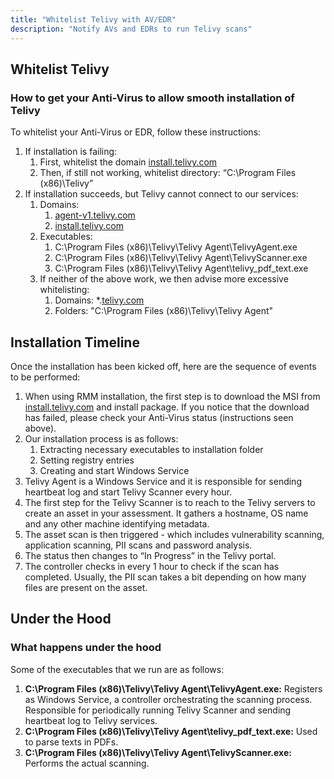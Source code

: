 ```yaml
---
title: "Whitelist Telivy with AV/EDR"
description: "Notify AVs and EDRs to run Telivy scans"
---
```


## Whitelist Telivy

### How to get your Anti-Virus to allow smooth installation of Telivy

To whitelist your Anti-Virus or EDR, follow these instructions:

1. If installation is failing:
   1. First, whitelist the domain [install.telivy.com](http://install.telivy.com)
   2. Then, if still not working, whitelist directory: “C:\\Program Files (x86)\\Telivy”
2. If installation succeeds, but Telivy cannot connect to our services:
   1. Domains:
      1. [agent-v1.telivy.com](http://agent-v1.telivy.com)
      2. [install.telivy.com](http://install.telivy.com)
   2. Executables:
      1. C:\\Program Files (x86)\\Telivy\\Telivy Agent\\TelivyAgent.exe
      2. C:\\Program Files (x86)\\Telivy\\Telivy Agent\\TelivyScanner.exe
      3. C:\\Program Files (x86)\\Telivy\\Telivy Agent\\telivy_pdf_text.exe
   3. If neither of the above work, we then advise more excessive whitelisting:
      1. Domains: \*.[telivy.com](http://telivy.com)
      2. Folders: "C:\\Program Files (x86)\\Telivy\\Telivy Agent"

## Installation Timeline

Once the installation has been kicked off, here are the sequence of events to be performed:

1. When using RMM installation, the first step is to download the MSI from [install.telivy.com](http://install.telivy.com) and install package. If you notice that the download has failed, please check your Anti-Virus status (instructions seen above).
2. Our installation process is as follows:
   1. Extracting necessary executables to installation folder
   2. Setting registry entries
   3. Creating and start Windows Service
3. Telivy Agent is a Windows Service and it is responsible for sending heartbeat log and start Telivy Scanner every hour.
4. The first step for the Telivy Scanner is to reach to the Telivy servers to create an asset in your assessment. It gathers a hostname, OS name and any other machine identifying metadata.
5. The asset scan is then triggered - which includes vulnerability scanning, application scanning, PII scans and password analysis.
6. The status then changes to “In Progress” in the Telivy portal.
7. The controller checks in every 1 hour to check if the scan has completed. Usually, the PII scan takes a bit depending on how many files are present on the asset.

## Under the Hood

### What happens under the hood

Some of the executables that we run are as follows:

1. **C:\\Program Files (x86)\\Telivy\\Telivy Agent\\TelivyAgent.exe:** Registers as Windows Service, a controller orchestrating the scanning process. Responsible for periodically running Telivy Scanner and sending heartbeat log to Telivy services.
2. **C:\\Program Files (x86)\\Telivy\\Telivy Agent\\telivy_pdf_text.exe:** Used to parse texts in PDFs.
3. **C:\\Program Files (x86)\\Telivy\\Telivy Agent\\TelivyScanner.exe:** Performs the actual scanning.